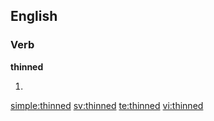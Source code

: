 ==English==

===Verb===
'''thinned'''

# {{past of|[[thin]]}}

[[simple:thinned]]
[[sv:thinned]]
[[te:thinned]]
[[vi:thinned]]